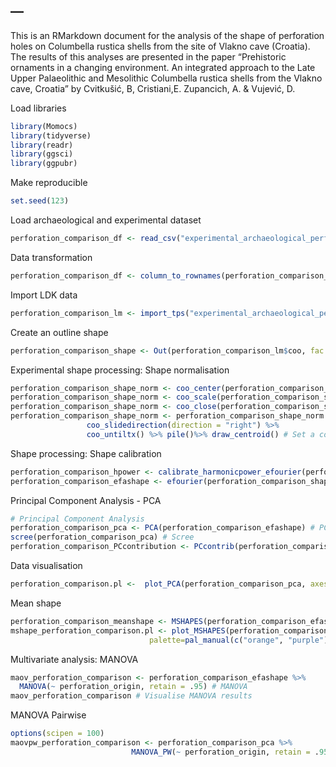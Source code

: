 ---
---

This is an RMarkdown document for the analysis of the shape of perforation holes on Columbella rustica shells from the site of Vlakno cave (Croatia). The results of this analyses are presented in the paper "Prehistoric ornaments in a changing environment. An integrated approach to the Late Upper Palaeolithic and Mesolithic Columbella rustica shells from the Vlakno cave, Croatia" by Cvitkušić, B, Cristiani,E. Zupancich, A. & Vujević, D.

Load libraries
```r
library(Momocs)
library(tidyverse)
library(readr)
library(ggsci)
library(ggpubr)
```

Make reproducible
```r
set.seed(123)
```

Load archaeological and experimental dataset
```r
perforation_comparison_df <- read_csv("experimental_archaeological_perforation_comparison.csv")
```
Data transformation
```r
perforation_comparison_df <- column_to_rownames(perforation_comparison_df, var = "id") # Set the "id" column as rowname
```


Import LDK data
```r
perforation_comparison_lm <- import_tps("experimental_archaeological_perforations.TPS") # Import TPS data of the experimental perforations
```

Create an outline shape
```r
perforation_comparison_shape <- Out(perforation_comparison_lm$coo, fac = perforation_comparison_df)
```

Experimental shape processing: Shape normalisation
```r
perforation_comparison_shape_norm <- coo_center(perforation_comparison_shape) # Set a common centroid
perforation_comparison_shape_norm <- coo_scale(perforation_comparison_shape_norm)  # Scale
perforation_comparison_shape_norm <- coo_close(perforation_comparison_shape_norm) # Close eventual open shapes
perforation_comparison_shape_norm <- perforation_comparison_shape_norm %>% 
                 coo_slidedirection(direction = "right") %>% 
                 coo_untiltx() %>% pile()%>% draw_centroid() # Set a common origin point and stack the shapes
```

Shape processing: Shape calibration
```r
perforation_comparison_hpower <- calibrate_harmonicpower_efourier(perforation_comparison_shape_norm, plot = F) # Define the number of harmonics
perforation_comparison_efashape <- efourier(perforation_comparison_shape_norm, nb.h = 12, smooth.it = 0, norm = FALSE) # Euclidean Fourier Transformation on Shape using 99% of harmonic power
```

Principal Component Analysis - PCA
```r
# Principal Component Analysis
perforation_comparison_pca <- PCA(perforation_comparison_efashape) # PCA
scree(perforation_comparison_pca) # Scree
perforation_comparison_PCcontribution <- PCcontrib(perforation_comparison_pca, nax = 1:10) # Visualise the contribution of each Principal Component
```
Data visualisation
```r
perforation_comparison.pl <-  plot_PCA(perforation_comparison_pca, axes = c(1, 2), ~ perforation_origin, morphospace = TRUE, points = TRUE,zoom = .9, chull = FALSE,  palette = pal_jama(), legend = TRUE) %>% layer_chullfilled(alpha = 0.8) %>% layer_legend(cex = 2/6) # Plot the PCA
```

Mean shape
```r
perforation_comparison_meanshape <- MSHAPES(perforation_comparison_efashape, ~ perforation_origin) # Compute the mean shape of the experimental perforations
mshape_perforation_comparison.pl <- plot_MSHAPES(perforation_comparison_meanshape, size = 3/4,
                               palette=pal_manual(c("orange", "purple"))) # Plot the mean shapes
```

Multivariate analysis: MANOVA
```r
maov_perforation_comparison <- perforation_comparison_efashape %>% 
  MANOVA(~ perforation_origin, retain = .95) # MANOVA
maov_perforation_comparison # Visualise MANOVA results
```
MANOVA Pairwise
```r
options(scipen = 100)
maovpw_perforation_comparison <- perforation_comparison_pca %>% 
                           MANOVA_PW(~ perforation_origin, retain = .95)
```




